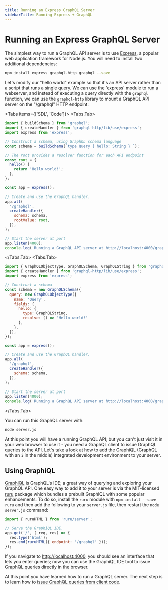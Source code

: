 ```yaml
---
title: Running an Express GraphQL Server
sidebarTitle: Running Express + GraphQL
---
```


# Running an Express GraphQL Server


The simplest way to run a GraphQL API server is to use [Express](https://expressjs.com), a popular web application framework for Node.js. You will need to install two additional dependencies:

```sh npm2yarn
npm install express graphql-http graphql --save
```

Let's modify our "hello world" example so that it's an API server rather than a script that runs a single query. We can use the 'express' module to run a webserver, and instead of executing a query directly with the `graphql` function, we can use the `graphql-http` library to mount a GraphQL API server on the "/graphql" HTTP endpoint:

<Tabs items={['SDL', 'Code']}>
  <Tabs.Tab>
```javascript
import { buildSchema } from 'graphql';
import { createHandler } from 'graphql-http/lib/use/express';
import express from 'express';

// Construct a schema, using GraphQL schema language
const schema = buildSchema(`type Query { hello: String } `);

// The root provides a resolver function for each API endpoint
const root = {
  hello() {
    return 'Hello world!';
  },
};

const app = express();

// Create and use the GraphQL handler.
app.all(
  '/graphql',
  createHandler({
    schema: schema,
    rootValue: root,
  }),
);

// Start the server at port
app.listen(4000);
console.log('Running a GraphQL API server at http://localhost:4000/graphql');

```
</Tabs.Tab>
<Tabs.Tab>
```javascript
import { GraphQLObjectType, GraphQLSchema, GraphQLString } from 'graphql';
import { createHandler } from 'graphql-http/lib/use/express';
import express from 'express';

// Construct a schema
const schema = new GraphQLSchema({
  query: new GraphQLObjectType({
    name: 'Query',
    fields: {
      hello: { 
        type: GraphQLString,
        resolve: () => 'Hello world!'
      },
    },
  }),
});

const app = express();

// Create and use the GraphQL handler.
app.all(
  '/graphql',
  createHandler({
    schema: schema,
  }),
);

// Start the server at port
app.listen(4000);
console.log('Running a GraphQL API server at http://localhost:4000/graphql');

```
</Tabs.Tab>
</Tabs>

You can run this GraphQL server with:

```sh
node server.js
```

At this point you will have a running GraphQL API; but you can't just visit it in your web browser to use it - you need a GraphQL client to issue GraphQL queries to the API. Let's take a look at how to add the GraphiQL (GraphQL with an `i` in the middle) integrated development environment to your server.

## Using GraphiQL

[GraphiQL](https://github.com/graphql/graphiql) is GraphQL's IDE; a great way of querying and exploring your GraphQL API.
One easy way to add it to your server is via the MIT-licensed [ruru](https://github.com/graphile/crystal/blob/main/grafast/ruru/README.md) package which bundles a prebuilt GraphiQL with some popular enhancements.
To do so, install the `ruru` module with `npm install --save ruru` and then add the following to your `server.js` file, then restart the `node server.js` command:

```js
import { ruruHTML } from 'ruru/server';

// Serve the GraphiQL IDE.
app.get('/', (_req, res) => {
  res.type('html');
  res.end(ruruHTML({ endpoint: '/graphql' }));
});
```

If you navigate to [http://localhost:4000](http://localhost:4000), you should see an interface that lets you enter queries;
now you can use the GraphiQL IDE tool to issue GraphQL queries directly in the browser.

At this point you have learned how to run a GraphQL server. The next step is to learn how to [issue GraphQL queries from client code](./graphql-clients).
